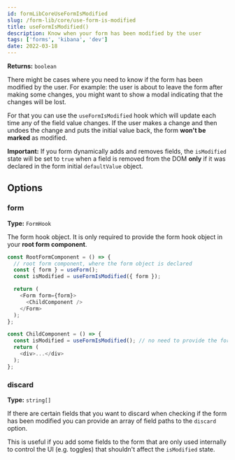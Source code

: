 ---
id: formLibCoreUseFormIsModified
slug: /form-lib/core/use-form-is-modified
title: useFormIsModified()
description: Know when your form has been modified by the user
tags: ['forms', 'kibana', 'dev']
date: 2022-03-18
---

**Returns:** `boolean`

There might be cases where you need to know if the form has been modified by the user. For example: the user is about to leave the form after making some changes, you might want to show a modal indicating that the changes will be lost.

For that you can use the `useFormIsModified` hook which will update each time any of the field value changes. If the user makes a change and then undoes the change and puts the initial value back, the form **won't be marked** as modified.

**Important:** If you form dynamically adds and removes fields, the `isModified` state will be set to `true` when a field is removed from the DOM **only** if it was declared in the form initial `defaultValue` object.

## Options

### form

**Type:** `FormHook`  

The form hook object. It is only required to provide the form hook object in your **root form component**. 

```js
const RootFormComponent = () => {
  // root form component, where the form object is declared
  const { form } = useForm();
  const isModified = useFormIsModified({ form });

  return (
    <Form form={form}>
      <ChildComponent />
    </Form>
  );
};

const ChildComponent = () => {
  const isModified = useFormIsModified(); // no need to provide the form object
  return (
    <div>...</div>
  );
};
```

### discard

**Type:** `string[]`  

If there are certain fields that you want to discard when checking if the form has been modified you can provide an array of field paths to the `discard` option.

This is useful if you add some fields to the form that are only used internally to control the UI (e.g. toggles) that shouldn't affect the `isModified` state.
